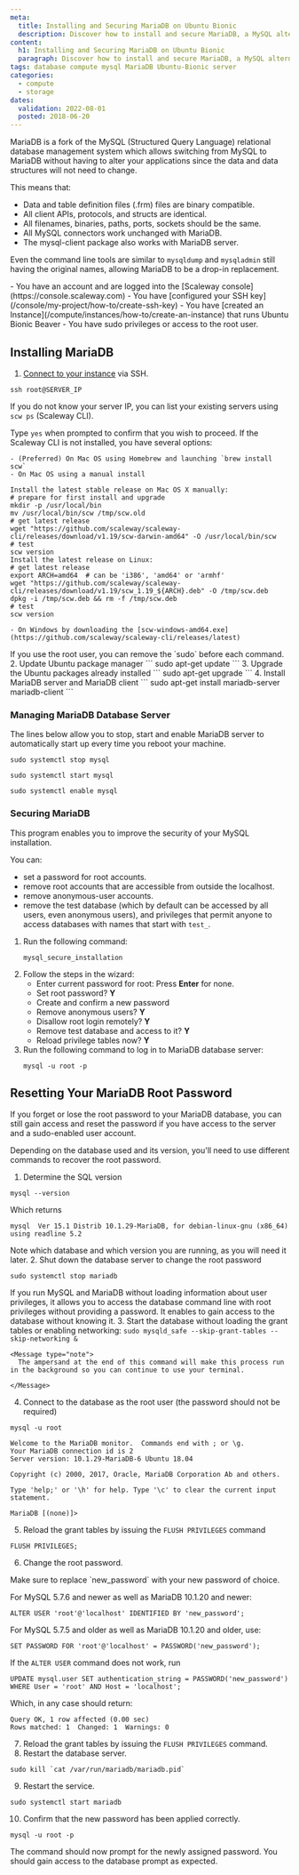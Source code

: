 ```yaml
---
meta:
  title: Installing and Securing MariaDB on Ubuntu Bionic
  description: Discover how to install and secure MariaDB, a MySQL alternative, on an Ubuntu Bionic server.
content:
  h1: Installing and Securing MariaDB on Ubuntu Bionic
  paragraph: Discover how to install and secure MariaDB, a MySQL alternative, on an Ubuntu Bionic server.
tags: database compute mysql MariaDB Ubuntu-Bionic server
categories:
  - compute
  - storage
dates:
  validation: 2022-08-01
  posted: 2018-06-20
---
```


MariaDB is a fork of the MySQL (Structured Query Language) relational database management system which allows switching from MySQL to MariaDB without having to alter your applications since the data and data structures will not need to change.

This means that:

- Data and table definition files (.frm) files are binary compatible.
- All client APIs, protocols, and structs are identical.
- All filenames, binaries, paths, ports, sockets should be the same.
- All MySQL connectors work unchanged with MariaDB.
- The mysql-client package also works with MariaDB server.

Even the command line tools are similar to `mysqldump` and `mysqladmin` still having the original names, allowing MariaDB to be a drop-in replacement.

<Message type="requirement">
  - You have an account and are logged into the [Scaleway console](https://console.scaleway.com)
  - You have [configured your SSH key](/console/my-project/how-to/create-ssh-key)
  - You have [created an Instance](/compute/instances/how-to/create-an-instance) that runs Ubuntu Bionic Beaver
  - You have sudo privileges or access to the root user.
</Message>


## Installing MariaDB

1. [Connect to your instance](/compute/instances/how-to/connect-to-instance/) via SSH.
  ```
  ssh root@SERVER_IP
  ```

  If you do not know your server IP, you can list your existing servers using `scw ps` (Scaleway CLI).

  Type `yes` when prompted to confirm that you wish to proceed. If the Scaleway CLI is not installed, you have several options:

    - (Preferred) On Mac OS using Homebrew and launching `brew install scw`
    - On Mac OS using a manual install

  ```
  Install the latest stable release on Mac OS X manually:
  # prepare for first install and upgrade
  mkdir -p /usr/local/bin
  mv /usr/local/bin/scw /tmp/scw.old
  # get latest release
  wget "https://github.com/scaleway/scaleway-cli/releases/download/v1.19/scw-darwin-amd64" -O /usr/local/bin/scw
  # test
  scw version
  Install the latest release on Linux:
  # get latest release
  export ARCH=amd64  # can be 'i386', 'amd64' or 'armhf'
  wget "https://github.com/scaleway/scaleway-cli/releases/download/v1.19/scw_1.19_${ARCH}.deb" -O /tmp/scw.deb
  dpkg -i /tmp/scw.deb && rm -f /tmp/scw.deb
  # test
  scw version
  ```

    - On Windows by downloading the [scw-windows-amd64.exe](https://github.com/scaleway/scaleway-cli/releases/latest)

  <Message type="note">
    If you use the root user, you can remove the `sudo` before each command.

  </Message>
2. Update Ubuntu package manager
  ```
  sudo apt-get update
  ```
3. Upgrade the Ubuntu packages already installed
  ```
  sudo apt-get upgrade
  ```
4. Install MariaDB server and MariaDB client
  ```
  sudo apt-get install mariadb-server mariadb-client
  ```

### Managing MariaDB Database Server

The lines below allow you to stop, start and enable MariaDB server to automatically start up every time you reboot your machine.

```
sudo systemctl stop mysql

sudo systemctl start mysql

sudo systemctl enable mysql
```

### Securing MariaDB

This program enables you to improve the security of your MySQL installation. 

You can:

- set a password for root accounts.
- remove root accounts that are accessible from outside the localhost.
- remove anonymous-user accounts.
- remove the test database (which by default can be accessed by all users, even anonymous users), and privileges that permit anyone to access databases with names that start with `test_`.

1. Run the following command: 
    ```
    mysql_secure_installation
    ```
2. Follow the steps in the wizard:
    - Enter current password for root: Press **Enter** for none.
    - Set root password? **Y**
    - Create and confirm a new password
    - Remove anonymous users? **Y**
    - Disallow root login remotely? **Y**
    - Remove test database and access to it? **Y**
    - Reload privilege tables now? **Y**
3. Run the following command to log in to MariaDB database server:
    ```
    mysql -u root -p
    ```

## Resetting Your MariaDB Root Password

If you forget or lose the root password to your MariaDB database, you can still gain access and reset the password if you have access to the server and a sudo-enabled user account.

Depending on the database used and its version, you'll need to use different commands to recover the root password.

1. Determine the SQL version
  ```
  mysql --version
  ```

  Which returns

  ```
  mysql  Ver 15.1 Distrib 10.1.29-MariaDB, for debian-linux-gnu (x86_64) using readline 5.2
  ```

  Note which database and which version you are running, as you will need it later.
2. Shut down the database server to change the root password
  ```
  sudo systemctl stop mariadb
  ```

  If you run MySQL and MariaDB without loading information about user privileges, it allows you to access the database command line with root privileges without providing a password. It enables to gain access to the database without knowing it.
3. Start the database without loading the grant tables or enabling networking:
    ```
    sudo mysqld_safe --skip-grant-tables --skip-networking &
    ```

    <Message type="note">
      The ampersand at the end of this command will make this process run in the background so you can continue to use your terminal.

    </Message>
4. Connect to the database as the root user (the password should not be required)
  ```
  mysql -u root
  ```
  ```
  Welcome to the MariaDB monitor.  Commands end with ; or \g.
  Your MariaDB connection id is 2
  Server version: 10.1.29-MariaDB-6 Ubuntu 18.04

  Copyright (c) 2000, 2017, Oracle, MariaDB Corporation Ab and others.

  Type 'help;' or '\h' for help. Type '\c' to clear the current input statement.

  MariaDB [(none)]>
  ```
5. Reload the grant tables by issuing the `FLUSH PRIVILEGES` command
  ```
  FLUSH PRIVILEGES;
  ```
6. Change the root password.
  <Message type="note">
    Make sure to replace `new_password` with your new password of choice.

  </Message>

  For MySQL 5.7.6 and newer as well as MariaDB 10.1.20 and newer:
  ```
  ALTER USER 'root'@'localhost' IDENTIFIED BY 'new_password';
  ```
  For MySQL 5.7.5 and older as well as MariaDB 10.1.20 and older, use:
  ```
  SET PASSWORD FOR 'root'@'localhost' = PASSWORD('new_password');
  ```
  If the `ALTER USER` command does not work, run
  ```
  UPDATE mysql.user SET authentication_string = PASSWORD('new_password') WHERE User = 'root' AND Host = 'localhost';
  ```
  Which, in any case should return:
  ```
  Query OK, 1 row affected (0.00 sec)
  Rows matched: 1  Changed: 1  Warnings: 0
  ```
7. Reload the grant tables by issuing the `FLUSH PRIVILEGES` command.
8. Restart the database server.
  ```
  sudo kill `cat /var/run/mariadb/mariadb.pid`
  ```
9. Restart the service.
  ```
  sudo systemctl start mariadb
  ```

10. Confirm that the new password has been applied correctly.

  ```
  mysql -u root -p
  ```

The command should now prompt for the newly assigned password. You should gain access to the database prompt as expected.
